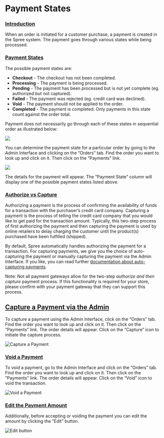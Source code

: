 # Payment States

### [Introduction](payment-states#introduction) <a id="introduction"></a>

When an order is initiated for a customer purchase, a payment is created in the Spree system. The payment goes through various states while being processed.

### [Payment States](payment-states#payment-states) <a id="payment-states"></a>

The possible payment states are:

* **Checkout** - The checkout has not been completed.
* **Processing** - The payment is being processed.
* **Pending** - The payment has been processed but is not yet complete \(eg. authorized but not captured\).
* **Failed** - The payment was rejected \(eg. credit card was declined\).
* **Void** - The payment should not be applied to the order.
* **Completed** - The payment is completed. Only payments in this state count against the order total.

Payment does not necessarily go through each of these states in sequential order as illustrated below:

![](/images/payment_flow.jpg)

You can determine the payment state for a particular order by going to the Admin Interface and clicking on the “Orders” tab. Find the order you want to look up and click on it. Then click on the “Payments” link.



![](/images/zrzut-ekranu-2021-08-19-135155.jpg)

The details for the payment will appear. The “Payment State” column will display one of the possible payment states listed above.

### [Authorize vs Capture](payment-states#authorize-vs-capture) <a id="authorize-vs-capture"></a>

Authorizing a payment is the process of confirming the availability of funds for a transaction with the purchaser’s credit card company. Capturing a payment is the process of telling the credit card company that you would like to get paid for the transaction amount. Typically, this two-step process of first authorizing the payment and then capturing the payment is used by online retailers to delay charging the customer until the product\(s\) purchased have been fulfilled \(shipped\).

By default, Spree automatically handles authorizing the payment for a transaction. For capturing payments, we give you the choice of auto-capturing the payment or manually capturing the payment via the Admin Interface. If you like, you can read further [documentation about auto-capturing payments](https://guides.spreecommerce.org/developer/internals/payments.html#auto-capturing).

Note: Not all payment gateways allow for the two-step _authorize and then capture_ payment process. If this functionality is required for your store, please confirm with your payment gateway that they can support this process.

## [Capture a Payment via the Admin](payment-states#capture-a-payment-via-the-admin) <a id="capture-a-payment-via-the-admin"></a>

To capture a payment using the Admin Interface, click on the “Orders” tab. Find the order you want to look up and click on it. Then click on the “Payments” link. The order details will appear. Click on the “Capture” icon to initiate the capture process.



![Capture a Payment](https://guides.spreecommerce.org/static/2eb05af81064fdab91c0866dc6428e86/71af9/payment_capture.jpg)

### [Void a Payment](payment-states#void-a-payment) <a id="void-a-payment"></a>

To void a payment, go to the Admin Interface and click on the “Orders” tab. Find the order you want to look up and click on it. Then click on the “Payments” link. The order details will appear. Click on the “Void” icon to void the transaction.



![Void a Payment](https://guides.spreecommerce.org/static/928565dcd581c00feeb1a82213d4d2ed/a6e4d/payment_void.jpg)

### [Edit the Payment Amount](payment-states#edit-the-payment-amount) <a id="edit-the-payment-amount"></a>

Additionally, before accepting or voiding the payment you can edit the amount by clicking the “Edit” button.



![Edit button](https://guides.spreecommerce.org/static/ebc801987172847707553e402fa5bf98/9eded/payment_edit_button.jpg)

